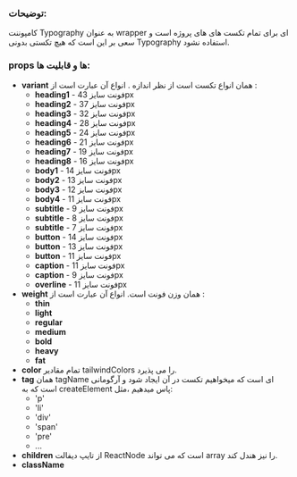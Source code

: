 
<Meta title="COMPONENTS/Atoms/Typography/Docs" />


### توضیحات:

کامپوننت Typography به عنوان wrapper ای برای تمام تکست های های پروژه است و سعی بر این است که هیچ تکستی بدونی Typography استفاده نشود.


### props ها و قابلیت ها:

- **variant** همان انواع تکست است از نظر اندازه . انواع آن عبارت است از :
    - **heading1** - فونت سایز 43px
    - **heading2** - فونت سایز 37px
    - **heading3** - فونت سایز 32px
    - **heading4** - فونت سایز 28px
    - **heading5** - فونت سایز 24px
    - **heading6** - فونت سایز 21px
    - **heading7** - فونت سایز 19px
    - **heading8** - فونت سایز 16px
    - **body1** - فونت سایز 14px
    - **body2** - فونت سایز 13px
    - **body3** - فونت سایز 12px
    - **body4** - فونت سایز 11px
    - **subtitle** - فونت سایز 9px
    - **subtitle** - فونت سایز 8px
    - **subtitle** - فونت سایز 7px
    - **button** - فونت سایز 14px
    - **button** - فونت سایز 13px
    - **button** - فونت سایز 11px
    - **caption** - فونت سایز 11px
    - **caption** - فونت سایز 9px
    - **overline** - فونت سایز 11px
- **weight** همان وزن فونت است. انواع آن عبارت است از :
    - **thin**
    - **light**
    - **regular**
    - **medium**
    - **bold**
    - **heavy**
    - **fat**
- **color** تمام مقادیر tailwindColors را می پذیرد.
- **tag** همان tagName ای است که میخواهیم تکست در آن ایجاد شود و آرگومانی است که به  createElement پاس میدهیم ،مثل: 
    - 'p'
    - 'li'
    - 'div'
    - 'span'
    - 'pre'
    - ...
- **children** از تایپ دیفالت ReactNode است که می تواند array را نیز هندل کند.
- **className**